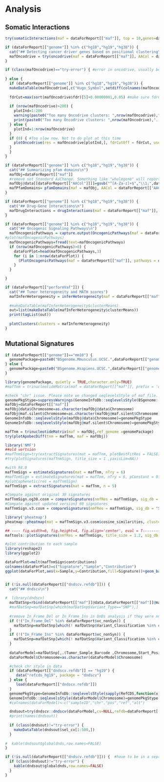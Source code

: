 
# Analysis
## Somatic Interactions
```r
try(somaticInteractions(maf = dataForReport[["maf"]], top = 10,genes=dataForReport[["interestedGenes"]], pvalue = c(0.05, 0.1)))
```

<!-- ## Detecting cancer driver genes based on positional clustering -->
```r
if (dataForReport[["genome"]] %in% c("hg18","hg19","hg38")) {
  cat("## Detecting cancer driver genes based on positional clustering\n")
  mafOncodrive = try(oncodrive(maf = dataForReport[["maf"]], AACol = dataForReport[["AACol"]], minMut = 5, pvalMethod = 'zscore'))
}
```

```r
if (class(mafOncodrive)=="try-error") { #error in oncodrive, usually because of not enough genes with many mutations, can change minMut to smaller value.
  
} else {
  if (dataForReport[["genome"]] %in% c("hg18","hg19","hg38")) {
  makeDataTable(mafOncodrive[,c("Hugo_Symbol",setdiff(colnames(mafOncodrive),colnames(dataForReport[["maf"]]@gene.summary))),with = FALSE])
  
  fdrCut=max(sort(mafOncodrive$fdr)[5]+0.00000001,0.05) #make sure fdrCut can include at least 5 points for plot
  
  if (nrow(mafOncodrive)>200) {
    plotInd=1:200
    warning(paste0("Too many Oncodrive clusters: ",nrow(mafOncodrive),". Only top 200 were plotted. See table above for more details."))
    print(paste0("Too many Oncodrive clusters: ",nrow(mafOncodrive),". Only top 200 were plotted. See table above for more details."))
  } else {
    plotInd=1:nrow(mafOncodrive)
  }
  if (0) { #Too slow now. Not to do plot at this time
    plotOncodrive(res = mafOncodrive[plotInd,], fdrCutOff = fdrCut, useFraction = TRUE)
  }
  }
}

```

<!-- ## Summarizing pfam domains -->
```r
if (dataForReport[["genome"]] %in% c("hg18","hg19","hg38")) {
  cat("## Summarizing pfam domains\n")
  mafObj=dataForReport[["maf"]]
  #remove not Standard AaChange. Something like "wholegene" will report error. Add ; behind it to aviod it
  mafObj@data[[dataForReport[["AACol"]]]]=gsub("^[A-Za-z]+$","\\1;",dataForReport[["maf"]]@data[[dataForReport[["AACol"]]]])
  mafPfamDomains= pfamDomains(maf = mafObj, AACol = dataForReport[["AACol"]], top = 10)
}
```


<!-- ## Drug-Gene Interactions -->
```r
if (dataForReport[["genome"]] %in% c("hg18","hg19","hg38")) {
  cat("## Drug-Gene Interactions\n")
  mafDrugInteractions = drugInteractions(maf = dataForReport[["maf"]], fontSize = 0.75)
}
```



<!-- ## Oncogenic Signaling Pathways -->
```r
if (dataForReport[["genome"]] %in% c("hg18","hg19","hg38")) {
  cat("## Oncogenic Signaling Pathways\n")
  mafOncogenicPathways = capture.output(OncogenicPathways(maf = dataForReport[["maf"]]))
#plot(mafOncogenicPathways)
  mafOncogenicPathways=fread(text=mafOncogenicPathways)
  if (nrow(mafOncogenicPathways)>0) {
    dataForPlot=head(mafOncogenicPathways,3)
    for (i in 1:nrow(dataForPlot)) {
      (PlotOncogenicPathways(maf = dataForReport[["maf"]], pathways = dataForPlot$Pathway[i]))
    }
  }

}
```


<!-- ## Tumor heterogeneity and MATH scores -->
<!-- Top 5 most mutated samples were used -->
```r
if (dataForReport[["performVaf"]]) {
  cat("## Tumor heterogeneity and MATH scores")
  mafInferHeterogeneity = inferHeterogeneity(maf = dataForReport[["maf"]], vafCol = dataForReport[["vafCol"]])
  
  #makeDataTable(mafInferHeterogeneity$clusterMeans)
  out=list(makeDataTable(mafInferHeterogeneity$clusterMeans))
  print(tagList(out))
  
  plotClusters(clusters = mafInferHeterogeneity)
}

```

<!-- ```{r} -->
<!-- mafInferHeterogeneity = inferHeterogeneity(maf = dataForReport[["maf"]], vafCol = 'i_TumorVAF_WU') -->
<!-- gvisTable(mafInferHeterogeneity$clusterMeans,options=tableVisOptions) -->
<!-- plotClusters(clusters = mafInferHeterogeneity) -->

<!-- ``` -->

## Mutational Signatures

```r
if (dataForReport[["genome"]]=="mm10") {
  genomePackage=paste0("BSgenome.Mmusculus.UCSC.",dataForReport[["genome"]])
} else {
  genomePackage=paste0("BSgenome.Hsapiens.UCSC.",dataForReport[["genome"]])
}

library(genomePackage, quietly = TRUE,character.only=TRUE)
#mafTnm = trinucleotideMatrix(maf = dataForReport[["maf"]], prefix = 'chr', add = TRUE, ref_genome =dataForReport[["genomePackage"]])

#check "chr" issue. Please note we changed seqlevelsStyle of maf file. May influence other analysis in future. So need to use another variable
genomePkgStype=suppressWarnings(GenomeInfoDb::seqlevelsStyle(BSgenome::getBSgenome(genome =genomePackage)))
mafObj=dataForReport[["maf"]]
mafObj@data$Chromosome=as.character(mafObj@data$Chromosome)
mafObj@maf.silent$Chromosome=as.character(mafObj@maf.silent$Chromosome)
GenomeInfoDb::seqlevelsStyle(mafObj@data$Chromosome)=genomePkgStype
GenomeInfoDb::seqlevelsStyle(mafObj@maf.silent$Chromosome)=genomePkgStype

mafTnm = trinucleotideMatrix(maf = mafObj,ref_genome =genomePackage)
try(plotApobecDiff(tnm = mafTnm, maf = mafObj))

library('NMF')
##old vertsion
#mafTnmSign=try(extractSignatures(mat = mafTnm, plotBestFitRes = FALSE))
#try(plotSignatures(mafTnmSign, title_size = 1 ,yaxisLim=NA))

#with R4.0
mafTnmSign = estimateSignatures(mat = mafTnm, nTry = 6)
#mafTnmSign = estimateSignatures(mat = mafTnm, nTry = 6, pConstant = 0.1, plotBestFitRes = FALSE, parallel = 2)
#plotCophenetic(res = mafTnmSign)
mafTnmSign = extractSignatures(mat = mafTnm, n = 5)

#Compate against original 30 signatures 
mafTnmSign.og30.cosm = compareSignatures(nmfRes = mafTnmSign, sig_db = "legacy")
#Compate against updated version3 60 signatures 
mafTnmSign.v3.cosm = compareSignatures(nmfRes = mafTnmSign, sig_db = "SBS")

library('pheatmap')
pheatmap::pheatmap(mat = mafTnmSign.v3.cosm$cosine_similarities, cluster_rows = FALSE, main = "cosine similarity against validated signatures")

## ---- fig.width=6, fig.height=4, fig.align='center', eval = T-----------------
maftools::plotSignatures(nmfRes = mafTnmSign, title_size = 1.2, sig_db = "SBS")

#plot contribution to each sample
library(reshape2)
library(ggplot2)

dataForPlot=melt(mafTnmSign$contributions)
colnames(dataForPlot)=c("Signature","Sample","Contribution")
ggplot(dataForPlot,aes(x=Sample,y=Contribution,fill=Signature))+geom_bar(stat = "identity")+ theme(axis.text.x = element_text(angle = 90, vjust = 0.5, hjust=1))



```


<!-- ## dndscv -->
```r
if (!is.null(dataForReport[["dndscv.refdb"]])) {
  cat("## dndscv\n")
  
#  library(dndscv)
  mafDatSnp=rbind(dataForReport[["maf"]]@data,dataForReport[["maf"]]@maf.silent)
  #mafDatSnp=mafDatSnp[which(mafDatSnp$Variant_Type=="SNP"),]
  
  #remove In_Frame_Del or In_Frame_Ins in DnDs analysis if they were not considered as vc_nonSyn
  if (!("In_Frame_Del" %in% dataForReport$vc_nonSyn)) {
    mafDatSnp=mafDatSnp[which(! mafDatSnp$Variant_Classification %in% c("In_Frame_Del")),]
  }
  if (!("In_Frame_Ins" %in% dataForReport$vc_nonSyn)) {
    mafDatSnp=mafDatSnp[which(! mafDatSnp$Variant_Classification %in% c("In_Frame_Ins")),]
  }
  
  dataForModel=mafDatSnp[,.(Tumor_Sample_Barcode ,Chromosome,Start_Position,Reference_Allele,Tumor_Seq_Allele2)]
  dataForModel$Chromosome=as.character(dataForModel$Chromosome)

  #check chr style in data
  if (dataForReport[["dndscv.refdb"]] == "hg19") {
     data("refcds_hg19", package = "dndscv")
  } else {
     load(dataForReport[["dndscv.refdb"]])
  }
  genomePkgStype=GenomeInfoDb::seqlevelsStyle(sapply(RefCDS,function(x) x$chr))
  GenomeInfoDb::seqlevelsStyle(dataForModel$Chromosome)=genomePkgStype
  #colnames(dataForModel)<-c("sampleID","chr","pos","ref","alt")

  dndsout=try(dndscv::dndscv(dataForModel,cv=NULL,refdb=dataForReport[["dndscv.refdb"]],use_indel_sites=FALSE))
  #print(names(dndsout))
  
  if (class(dndsout)!="try-error") {
    makeDataTable(dndsout$sel_cv[1:500,])
  }
  
#  kable(dndsout$globaldnds,row.names=FALSE)
}

if (!is.null(dataForReport[["dndscv.refdb"]])) {  #have to be in a seprate section to make sure makeDataTable(dndsout$sel_cv[1:500,]) can display
  if (class(dndsout)!="try-error") {
    kable(dndsout$globaldnds,row.names=FALSE)
  }
}
```





